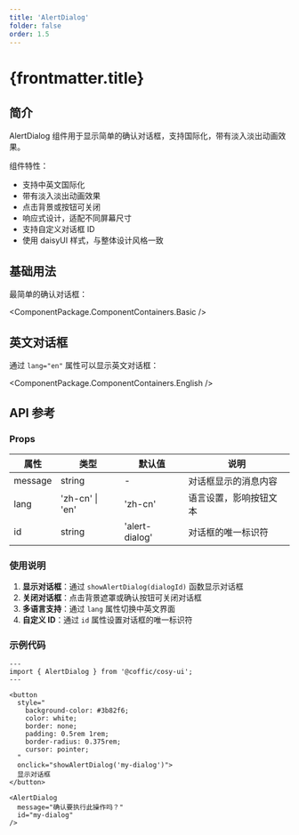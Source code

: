 ```yaml
---
title: 'AlertDialog'
folder: false
order: 1.5
---
```



# {frontmatter.title}

## 简介

AlertDialog 组件用于显示简单的确认对话框，支持国际化，带有淡入淡出动画效果。

组件特性：

- 支持中英文国际化
- 带有淡入淡出动画效果
- 点击背景或按钮可关闭
- 响应式设计，适配不同屏幕尺寸
- 支持自定义对话框 ID
- 使用 daisyUI 样式，与整体设计风格一致

## 基础用法

最简单的确认对话框：

<ComponentPackage.ComponentContainers.Basic />

## 英文对话框

通过 `lang="en"` 属性可以显示英文对话框：

<ComponentPackage.ComponentContainers.English />

## API 参考

### Props

| 属性 | 类型 | 默认值 | 说明 |
|------|------|--------|------|
| message | string | - | 对话框显示的消息内容 |
| lang | 'zh-cn' \| 'en' | 'zh-cn' | 语言设置，影响按钮文本 |
| id | string | 'alert-dialog' | 对话框的唯一标识符 |

### 使用说明

1. **显示对话框**：通过 `showAlertDialog(dialogId)` 函数显示对话框
2. **关闭对话框**：点击背景遮罩或确认按钮可关闭对话框
3. **多语言支持**：通过 `lang` 属性切换中英文界面
4. **自定义 ID**：通过 `id` 属性设置对话框的唯一标识符

### 示例代码

```astro
---
import { AlertDialog } from '@coffic/cosy-ui';
---

<button 
  style="
    background-color: #3b82f6;
    color: white;
    border: none;
    padding: 0.5rem 1rem;
    border-radius: 0.375rem;
    cursor: pointer;
  "
  onclick="showAlertDialog('my-dialog')">
  显示对话框
</button>

<AlertDialog 
  message="确认要执行此操作吗？" 
  id="my-dialog"
/>
``` 
